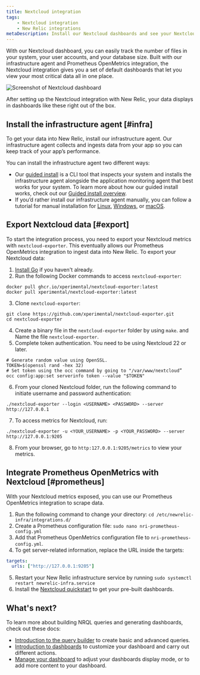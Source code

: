 ```yaml
---
title: Nextcloud integration
tags:
    - Nextcloud integration
    - New Relic integrations
metaDescription: Install our Nextcloud dashboards and see your Nextcloud performance data in New Relic.
---
```



With our Nextcloud dashboard, you can easily track the number of files in your system, your user accounts, and your database size. Built with our infrastructure agent and Prometheus OpenMetrics integration, the Nextcloud integration gives you a set of default dashboards that let you view your most critical data all in one place. 

<img
    title="Screenshot of Nextcloud dashboard"
    src={infrastructureNextcloudIntegration}
/>

<figcaption>
After setting up the Nextcloud integration with New Relic, your data displays in dashboards like these right out of the box. 
</figcaption>

## Install the infrastructure agent [#infra]

To get your data into New Relic, install our infrastructure agent. Our infrastructure agent collects and ingests data from your app so you can keep track of your app’s performance.

You can install the infrastructure agent two different ways: 

* Our [guided install](https://one.newrelic.com/nr1-core?state=4f81feab-35f7-e97e-9903-52510f8542bd) is a CLI tool that inspects your system and installs the infrastructure agent alongside the application monitoring agent that best works for your system. To learn more about how our guided install works, check out our [Guided install overview](/docs/infrastructure/host-integrations/installation/new-relic-guided-install-overview). 
* If you’d rather install our infrastructure agent manually, you can follow a tutorial for manual installation for [Linux](/docs/infrastructure/install-infrastructure-agent/linux-installation/install-infrastructure-monitoring-agent-linux), [Windows](/docs/infrastructure/install-infrastructure-agent/windows-installation/install-infrastructure-monitoring-agent-windows/), or [macOS](/docs/infrastructure/install-infrastructure-agent/macos-installation/install-infrastructure-monitoring-agent-macos/). 

## Export Nextcloud data [#export]

To start the integration process, you need to export your Nextcloud metrics with `nextcloud-exporter`. This eventually allows our Prometheus OpenMetrics integration to ingest data into New Relic. To export your Nextcloud data: 

1. [Install Go](https://go.dev/doc/install) if you haven't already.
2. Run the following Docker commands to access `nextcloud-exporter`:

```
docker pull ghcr.io/xperimental/nextcloud-exporter:latest
docker pull xperimental/nextcloud-exporter:latest
```

3. Clone `nextcloud-exporter`:

```
git clone https://github.com/xperimental/nextcloud-exporter.git
cd nextcloud-exporter
```

4. Create a binary file in the `nextcloud-exporter` folder by using `make`. and Name the file `nextcloud-exporter`.
5. Complete token authentication. You need to be using Nextcloud 22 or later.

```
# Generate random value using OpenSSL.
TOKEN=$(openssl rand -hex 32)
# Set token using the occ command by going to "/var/www/nextcloud”
occ config:app:set serverinfo token --value "$TOKEN"
``` 
6. From your cloned Nextcloud folder, run the following command to initiate username and password authentication:

```
./nextcloud-exporter --login <USERNAME> <PASSWORD> --server http://127.0.0.1
```
7. To access metrics for Nextcloud, run:

```
./nextcloud-exporter -u <YOUR_USERNAME> -p <YOUR_PASSWORD> --server http://127.0.0.1:9205
```

8. From your browser, go to `http:127.0.0.1:9205/metrics` to view your metrics.  

## Integrate Prometheus OpenMetrics with Nextcloud [#prometheus]

With your Nextcloud metrics exposed, you can use our Prometheus OpenMetrics integration to scrape data.

1. Run the following command to change your directory: `cd /etc/newrelic-infra/integrations.d/`
2. Create a Prometheus configuration file: `sudo nano nri-prometheus-config.yml`
3. Add that Prometheus OpenMetrics configuration file to `nri-prometheus-config.yml`. 
4. To get server-related information, replace the URL inside the targets:

```yml
targets:
  urls: ["http://127.0.0.1:9205"]
```
5. Restart your New Relic infrastructure service by running `sudo systemctl restart newrelic-infra.service`
6. Install the [Nextcloud quickstart](https://newrelic.com/instant-observability/nextcloud) to get your pre-built dashboards.

## What's next?

To learn more about building NRQL queries and generating dashboards, check out these docs:

* [Introduction to the query builder](/docs/query-your-data/explore-query-data/query-builder/introduction-query-builder) to create basic and advanced queries.
* [Introduction to dashboards](/docs/query-your-data/explore-query-data/dashboards/introduction-dashboards) to customize your dashboard and carry out different actions.
* [Manage your dashboard](/docs/query-your-data/explore-query-data/dashboards/manage-your-dashboard) to adjust your dashboards display mode, or to add more content to your dashboard. 